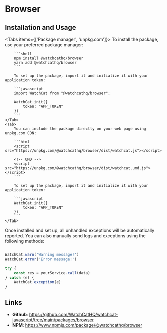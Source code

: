 
# Browser

## Installation and Usage

<Tabs items={['Package manager', 'unpkg.com']}>
    <Tab>
        To install the package, use your preferred package manager:

        ```shell
        npm install @watchcathq/browser
        yarn add @watchcathq/browser
        ```

        To set up the package, import it and initialize it with your application token:

        ```javascript
        import WatchCat from "@watchcathq/browser";

        WatchCat.init({
            token: "APP_TOKEN"
        })
        ```
    </Tab>
    <Tab>
        You can include the package directly on your web page using unpkg.com CDN:

        ```html
        <script src="https://unpkg.com/@watchcathq/browser/dist/watchcat.js"></script>

        <!-- UMD -->
        <script src="https://unpkg.com/@watchcathq/browser/dist/watchcat.umd.js"></script>
        ```

        To set up the package, import it and initialize it with your application token:

        ```javascript
        WatchCat.init({
            token: "APP_TOKEN"
        })
        ```
    </Tab>
</Tabs>


Once installed and set up, all unhandled exceptions will be automatically reported.
You can also manually send logs and exceptions using the following methods:

```javascript

WatchCat.warn('Warning message!')
WatchCat.error('Error message!')

try {
    const res = yourService.call(data)
} catch (e) {
    WatchCat.exception(e)
}
```

## Links

- __Github__: https://github.com/WatchCatHQ/watchcat-javascript/tree/main/packages/browser
- __NPM__: https://www.npmjs.com/package/@watchcathq/browser
